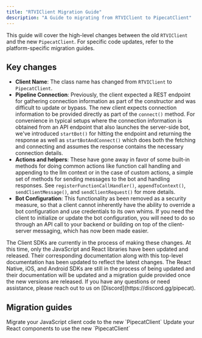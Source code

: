 ```yaml
---
title: "RTVIClient Migration Guide"
description: "A Guide to migrating from RTVIClient to PipecatClient"
---
```


This guide will cover the high-level changes between the old `RTVIClient` and the new `PipecatClient`. For specific code updates, refer to the platform-specific migration guides.

## Key changes

- **Client Name**: The class name has changed from `RTVIClient` to `PipecatClient`.
- **Pipeline Connection**: Previously, the client expected a REST endpoint for gathering connection information as part of the constructor and was difficult to update or bypass. The new client expects connection information to be provided directly as part of the `connect()` method. For convenience in typical setups where the connection information is obtained from an API endpoint that also launches the server-side bot, we've introduced `startBot()` for hitting the endpoint and returning the response as well as `startBotAndConnect()` which does both the fetching and connecting and assumes the response contains the necessary connection details.
- **Actions and helpers**: These have gone away in favor of some built-in methods for doing common actions like function call handling and appending to the llm context or in the case of custom actions, a simple set of methods for sending messages to the bot and handling responses. See `registerFunctionCallHandler()`, `appendToContext()`, `sendClientMessage()`, and `sendClientRequest()` for more details.
- **Bot Configuration**: This functionality as been removed as a security measure, so that a client cannot inherently have the ability to override a bot configuration and use credentials to its own whims. If you need the client to initialize or update the bot configuration, you will need to do so through an API call to your backend or building on top of the client-server messaging, which has now been made easier.

<Warning>
  The Client SDKs are currently in the process of making these changes. At this time, only the JavaScript and React libraries have been updated and released. Their corresponding documentation along with this top-level documentation has been updated to reflect the latest changes. The React Native, iOS, and Android SDKs are still in the process of being updated and their documentation will be updated and a migration guide provided once the new versions are released. If you have any questions or need assistance, please reach out to us on [Discord](https://discord.gg/pipecat).
</Warning>

## Migration guides

<CardGroup cols={2}>
  <Card
    title="JavaScript"
    icon="code"
    href="/client/js/migration-guide"
  >
    Migrate your JavaScript client code to the new `PipecatClient`
  </Card>
  <Card
    title="React"
    icon="react"
    href="/client/react/migration-guide"
  >
    Update your React components to use the new `PipecatClient`
  </Card>
</CardGroup>